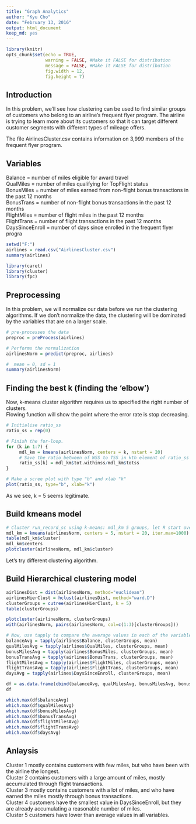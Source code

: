 ```yaml
---
title: "Graph Analytics"
author: "Kyu Cho"
date: "February 13, 2016"
output: html_document
keep_md: yes
---
```



```r
library(knitr)
opts_chunk$set(echo = TRUE, 
               warning = FALSE, #Make it FALSE for distribution
               message = FALSE, #Make it FALSE for distribution
               fig.width = 12,
               fig.height = 7)
```


## Introduction
In this problem, we'll see how clustering can be used to find similar groups of customers who belong to an airline's frequent flyer program. The airline is trying to learn more about its customers so that it can target different customer segments with different types of mileage offers.

The file AirlinesCluster.csv contains information on 3,999 members of the frequent flyer program.

## Variables
Balance = number of miles eligible for award travel  
QualMiles = number of miles qualifying for TopFlight status  
BonusMiles = number of miles earned from non-flight bonus transactions in the past 12 months  
BonusTrans = number of non-flight bonus transactions in the past 12 months  
FlightMiles = number of flight miles in the past 12 months  
FlightTrans = number of flight transactions in the past 12 months  
DaysSinceEnroll = number of days since enrolled in the frequent flyer progra  

```r
setwd("F:")
airlines = read.csv("AirlinesCluster.csv")
summary(airlines)

library(caret)
library(cluster)
library(fpc)
```


## Preprocessing
In this problem, we will normalize our data before we run the clustering algorithms. If we don't normalize the data, the clustering will be dominated by the variables that are on a larger scale.
```r
# pre-processes the data
preproc = preProcess(airlines)

# Performs the normalization
airlinesNorm = predict(preproc, airlines)

#  mean = 0, sd = 1
summary(airlinesNorm)
```

## Finding the best k (finding the 'elbow')
Now, k-means cluster algorithm requires us to specified the right number of clusters.  
Flowing function will show the point where the error rate is  stop decreasing. 

```r
# Initialise ratio_ss 
ratio_ss = rep(0)

# Finish the for-loop. 
for (k in 1:7) {
     mdl_km = kmeans(airlinesNorm, centers = k, nstart = 20)
     # Save the ratio between of WSS to TSS in kth element of ratio_ss
     ratio_ss[k] = mdl_km$tot.withinss/mdl_km$totss
}

# Make a scree plot with type "b" and xlab "k"
plot(ratio_ss, type="b", xlab="k")
```

As we see, k = 5 seems legitimate.

## Build kmeans model
```r
# Cluster run_record_sc using k-means: mdl_km 5 groups, let R start over 20 times
mdl_km = kmeans(airlinesNorm, centers = 5, nstart = 20, iter.max=1000)
table(mdl_km$cluster)
mdl_km$centers
plotcluster(airlinesNorm, mdl_km$cluster)
```

Let's try different clustering algorithm.

## Build Hierarchical clustering model
```r
airlinesDist = dist(airlinesNorm, method="euclidean")
airlinesHierClust = hclust(airlinesDist, method="ward.D")
clusterGroups = cutree(airlinesHierClust, k = 5)
table(clusterGroups)

plotcluster(airlinesNorm, clusterGroups)
with(airlinesNorm, pairs(airlinesNorm, col=c(1:3)[clusterGroups])) 

# Now, use tapply to compare the average values in each of the variables for the 5 clusters (the centroids of the clusters). You may want to compute the average values of the unnormalized data so that it is easier to interpret. 
balanceAvg = tapply(airlines$Balance, clusterGroups, mean)
qualMilesAvg = tapply(airlines$QualMiles, clusterGroups, mean)
bonusMilesAvg = tapply(airlines$BonusMiles, clusterGroups, mean)
bonusTransAvg = tapply(airlines$BonusTrans, clusterGroups, mean)
flightMilesAvg = tapply(airlines$FlightMiles, clusterGroups, mean)
flightTransAvg = tapply(airlines$FlightTrans, clusterGroups, mean)
daysAvg = tapply(airlines$DaysSinceEnroll, clusterGroups, mean)

df = as.data.frame(cbind(balanceAvg, qualMilesAvg, bonusMilesAvg, bonusTransAvg, flightMilesAvg, flightTransAvg, daysAvg))
df

which.max(df$balanceAvg)
which.max(df$qualMilesAvg)
which.max(df$bonusMilesAvg)
which.max(df$bonusTransAvg)
which.max(df$flightMilesAvg)
which.max(df$flightTransAvg)
which.max(df$daysAvg)
```

## Anlaysis
Cluster 1 mostly contains customers with few miles, but who have been with the airline the longest.  
Cluster 2 contains customers with a large amount of miles, mostly accumulated through flight transactions.  
Cluster 3 mostly contains customers with a lot of miles, and who have earned the miles mostly through bonus transactions.  
Cluster 4 customers have the smallest value in DaysSinceEnroll, but they are already accumulating a reasonable number of miles.  
Cluster 5 customers have lower than average values in all variables.  